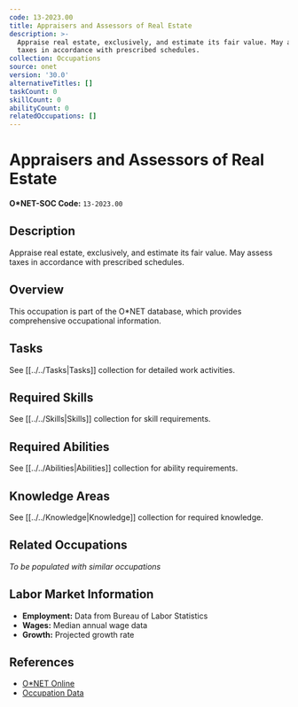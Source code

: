 ```yaml
---
code: 13-2023.00
title: Appraisers and Assessors of Real Estate
description: >-
  Appraise real estate, exclusively, and estimate its fair value. May assess
  taxes in accordance with prescribed schedules.
collection: Occupations
source: onet
version: '30.0'
alternativeTitles: []
taskCount: 0
skillCount: 0
abilityCount: 0
relatedOccupations: []
---
```

# Appraisers and Assessors of Real Estate

**O*NET-SOC Code:** `13-2023.00`

## Description

Appraise real estate, exclusively, and estimate its fair value. May assess taxes in accordance with prescribed schedules.

## Overview

This occupation is part of the O*NET database, which provides comprehensive occupational information.

## Tasks

See [[../../Tasks|Tasks]] collection for detailed work activities.

## Required Skills

See [[../../Skills|Skills]] collection for skill requirements.

## Required Abilities

See [[../../Abilities|Abilities]] collection for ability requirements.

## Knowledge Areas

See [[../../Knowledge|Knowledge]] collection for required knowledge.

## Related Occupations

*To be populated with similar occupations*

## Labor Market Information

- **Employment:** Data from Bureau of Labor Statistics
- **Wages:** Median annual wage data
- **Growth:** Projected growth rate

## References

- [O*NET Online](https://www.onetonline.org/link/summary/13-2023.00)
- [Occupation Data](https://www.onetcenter.org/)
